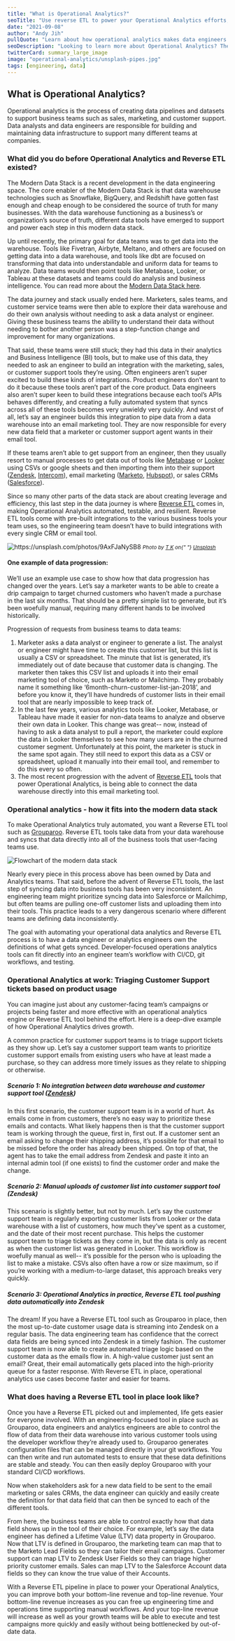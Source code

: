 ```yaml
---
title: "What is Operational Analytics?"
seoTitle: "Use reverse ETL to power your Operational Analytics efforts, syncing data to all of your business, growth, and GTM tools."
date: "2021-09-08"
author: "Andy Jih"
pullQuote: "Learn about how operational analytics makes data engineers' lives easier while powering experimentation and growth for user-facing teams."
seoDescription: "Looking to learn more about Operational Analytics? The Grouparoo experts will walk you through the data integration concepts you should know. ✓ Start a free trial now!"
twitterCard: summary_large_image
image: "operational-analytics/unsplash-pipes.jpg"
tags: [engineering, data]
---
```


## What is Operational Analytics?

Operational analytics is the process of creating data pipelines and datasets to support business teams such as sales, marketing, and customer support. Data analysts and data engineers are responsible for building and maintaining data infrastructure to support many different teams at companies.

### What did you do before Operational Analytics and Reverse ETL existed?

The Modern Data Stack is a recent development in the data engineering space. The core enabler of the Modern Data Stack is that data warehouse technologies such as Snowflake, BigQuery, and Redshift have gotten fast enough and cheap enough to be considered the source of truth for many businesses. With the data warehouse functioning as a business’s or organization’s source of truth, different data tools have emerged to support and power each step in this modern data stack.

Up until recently, the primary goal for data teams was to get data into the warehouse. Tools like Fivetran, Airbyte, Meltano, and others are focused on getting data into a data warehouse, and tools like dbt are focused on transforming that data into understandable and uniform data for teams to analyze. Data teams would then point tools like Metabase, Looker, or Tableau at these datasets and teams could do analysis and business intelligence. You can read more about the [Modern Data Stack here](https://www.grouparoo.com/solutions/modern-data-stack).

The data journey and stack usually ended here. Marketers, sales teams, and customer service teams were then able to explore their data warehouse and do their own analysis without needing to ask a data analyst or engineer. Giving these business teams the ability to understand their data without needing to bother another person was a step-function change and improvement for many organizations.

That said, these teams were still stuck; they had this data in their analytics and Business Intelligence (BI) tools, but to make use of this data, they needed to ask an engineer to build an integration with the marketing, sales, or customer support tools they’re using. Often engineers aren’t super excited to build these kinds of integrations. Product engineers don’t want to do it because these tools aren’t part of the core product. Data engineers also aren’t super keen to build these integrations because each tool’s APIs behaves differently, and creating a fully automated system that syncs across all of these tools becomes very unwieldy very quickly. And worst of all, let’s say an engineer builds this integration to pipe data from a data warehouse into an email marketing tool. They are now responsible for every new data field that a marketer or customer support agent wants in their email tool.

If these teams aren’t able to get support from an engineer, then they usually resort to manual processes to get data out of tools like [Metabase](https://www.metabase.com/) or [Looker](https://looker.com/) using CSVs or google sheets and then importing them into their support ([Zendesk](https://www.zendesk.com/), [Intercom](https://www.intercom.com/)), email marketing ([Marketo](marketo.com), [Hubspot](https://www.hubspot.com/)), or sales CRMs ([Salesforce](https://www.salesforce.com/)).

Since so many other parts of the data stack are about creating leverage and efficiency, this last step in the data journey is where [Reverse ETL](https://www.grouparoo.com/solutions/reverse-etl) comes in, making Operational Analytics automated, testable, and resilient. Reverse ETL tools come with pre-built integrations to the various business tools your team uses, so the engineering team doesn’t have to build integrations with every single CRM or email tool.

<Image
  centered
  alt="https://unsplash.com/photos/9AxFJaNySB8"
  src="operational-analytics/unsplash-pipes.jpg"
  width={4060}
  height={3226}
/>
<small>
  <i>
    Photo by <a href="https://unsplash.com/@realaxer">T K</a> on{" "}
    <a href="https://unsplash.com/s/photos/pipelines">Unsplash</a>
  </i>
</small>

#### One example of data progression:

We’ll use an example use case to show how that data progression has changed over the years. Let’s say a marketer wants to be able to create a drip campaign to target churned customers who haven’t made a purchase in the last six months. That should be a pretty simple list to generate, but it’s been woefully manual, requiring many different hands to be involved historically.

Progression of requests from business teams to data teams:

1. Marketer asks a data analyst or engineer to generate a list. The analyst or engineer might have time to create this customer list, but this list is usually a CSV or spreadsheet. The minute that list is generated, it’s immediately out of date because that customer data is changing. The marketer then takes this CSV list and uploads it into their email marketing tool of choice, such as Marketo or Mailchimp. They probably name it something like ‘6month-churn-customer-list-jan-2018’, and before you know it, they’ll have hundreds of customer lists in their email tool that are nearly impossible to keep track of.
2. In the last few years, various analytics tools like Looker, Metabase, or Tableau have made it easier for non-data teams to analyze and observe their own data in Looker. This change was great-- now, instead of having to ask a data analyst to pull a report, the marketer could explore the data in Looker themselves to see how many users are in the churned customer segment. Unfortunately at this point, the marketer is stuck in the same spot again. They still need to export this data as a CSV or spreadsheet, upload it manually into their email tool, and remember to do this every so often.
3. The most recent progression with the advent of [Reverse ETL](https://www.grouparoo.com/solutions/reverse-etl) tools that power Operational Analytics, is being able to connect the data warehouse directly into this email marketing tool.

### Operational analytics - how it fits into the modern data stack

To make Operational Analytics truly automated, you want a Reverse ETL tool such as [Grouparoo](https://www.grouparoo.com/). Reverse ETL tools take data from your data warehouse and syncs that data directly into all of the business tools that user-facing teams use.

<Image
  centered
  alt="Flowchart of the modern data stack"
  src="operational-analytics/modern-data-stack.png"
  width={1015}
  height={456}
/>

Nearly every piece in this process above has been owned by Data and Analytics teams. That said, before the advent of Reverse ETL tools, the last step of syncing data into business tools has been very inconsistent. An engineering team might prioritize syncing data into Salesforce or Mailchimp, but often teams are pulling one-off customer lists and uploading them into their tools. This practice leads to a very dangerous scenario where different teams are defining data inconsistently.

The goal with automating your operational data analytics and Reverse ETL process is to have a data engineer or analytics engineers own the definitions of what gets synced. Developer-focused operations analytics tools can fit directly into an engineer team’s workflow with CI/CD, git workflows, and testing.

### Operational Analytics at work: Triaging Customer Support tickets based on product usage

You can imagine just about any customer-facing team’s campaigns or projects being faster and more effective with an operational analytics engine or Reverse ETL tool behind the effort. Here is a deep-dive example of how Operational Analytics drives growth.

A common practice for customer support teams is to triage support tickets as they show up. Let’s say a customer support team wants to prioritize customer support emails from existing users who have at least made a purchase, so they can address more timely issues as they relate to shipping or otherwise.

##### Scenario 1: No integration between data warehouse and customer support tool ([Zendesk](zendesk.com))

In this first scenario, the customer support team is in a world of hurt. As emails come in from customers, there’s no easy way to prioritize these emails and contacts. What likely happens then is that the customer support team is working through the queue, first in, first out. If a customer sent an email asking to change their shipping address, it’s possible for that email to be missed before the order has already been shipped. On top of that, the agent has to take the email address from Zendesk and paste it into an internal admin tool (if one exists) to find the customer order and make the change.

##### Scenario 2: Manual uploads of customer list into customer support tool (Zendesk)

This scenario is slightly better, but not by much. Let’s say the customer support team is regularly exporting customer lists from Looker or the data warehouse with a list of customers, how much they’ve spent as a customer, and the date of their most recent purchase. This helps the customer support team to triage tickets as they come in, but the data is only as recent as when the customer list was generated in Looker. This workflow is woefully manual as well-- it’s possible for the person who is uploading the list to make a mistake. CSVs also often have a row or size maximum, so if you’re working with a medium-to-large dataset, this approach breaks very quickly.

##### Scenario 3: Operational Analytics in practice, Reverse ETL tool pushing data automatically into Zendesk

The dream! If you have a Reverse ETL tool such as Grouparoo in place, then the most up-to-date customer usage data is streaming into Zendesk on a regular basis. The data engineering team has confidence that the correct data fields are being synced into Zendesk in a timely fashion. The customer support team is now able to create automated triage logic based on the customer data as the emails flow in. A high-value customer just sent an email? Great, their email automatically gets placed into the high-priority queue for a faster response. With Reverse ETL in place, operational analytics use cases become faster and easier for teams.

### What does having a Reverse ETL tool in place look like?

Once you have a Reverse ETL picked out and implemented, life gets easier for everyone involved. With an engineering-focused tool in place such as Grouparoo, data engineers and analytics engineers are able to control the flow of data from their data warehouse into various customer tools using the developer workflow they’re already used to. Grouparoo generates configuration files that can be managed directly in your git workflows. You can then write and run automated tests to ensure that these data definitions are stable and steady. You can then easily deploy Grouparoo with your standard CI/CD workflows.

Now when stakeholders ask for a new data field to be sent to the email marketing or sales CRMs, the data engineer can quickly and easily create the definition for that data field that can then be synced to each of the different tools.

From here, the business teams are able to control exactly how that data field shows up in the tool of their choice. For example, let’s say the data engineer has defined a Lifetime Value (LTV) data property in Grouparoo. Now that LTV is defined in Grouparoo, the marketing team can map that to the Marketo Lead Fields so they can tailor their email campaigns. Customer support can map LTV to Zendesk User Fields so they can triage higher priority customer emails. Sales can map LTV to the Salesforce Account data fields so they can know the true value of their Accounts.

With a Reverse ETL pipeline in place to power your Operational Analytics, you can improve both your bottom-line revenue and top-line revenue. Your bottom-line revenue increases as you can free up engineering time and operations time supporting manual workflows. And your top-line revenue will increase as well as your growth teams will be able to execute and test campaigns more quickly and easily without being bottlenecked by out-of-date data.
